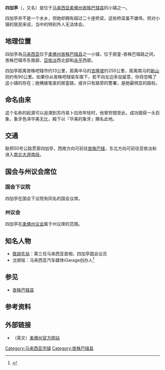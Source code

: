 {{Refimprove|time=2009-3-20}}
{{noteTA
|1=zh-hans:信息; zh-hant:訊息;
}}
{{Infobox Settlement
|name = 四加亭
|official_name = Sri Gading
|website                 ={{URL|mpbp.gov.my}}
|settlement_type={{MAS}}小镇
|image_skyline = File:Sri Gading.JPG
|imagesize=300px
|image_caption=
|pushpin_map=Malaysia West#Malaysia
|pushpin_label_position=right
|pushpin_map_caption='''四加亭'''在[[马来西亚半岛|马来西亚半岛]]和[[马来西亚|马来西亚]]的位置
|subdivision_name={{MAS}}
|subdivision_name1={{flagicon|Johor}}[[柔佛州|柔佛州]]
|subdivision_type=[[国家|国家]]
|subdivision_type1=[[马来西亚州属和联邦直辖区|州属]]
|subdivision_type2=[[马来西亚县份|县]]
|subdivision_name2=[[峇株巴辖县|峇株巴辖县]]
|leader_name=[[峇株巴辖市议会|峇株巴辖市议会]]
|leader_name1=
|leader_name2=<!--[[]]_([[|]] ([[]])-->
|leader_name3=<!--[[]]_([[|]] ([[]])-->
|leader_title=[[大马地方政府|地方政府]]
|leader_title1=市长
|leader_title2=<!--[[xx国会议席|xx国会议席]]-->
|leader_title3=<!--[[2013年马来西亚各州议会选举成绩列表|xx州议席]]-->
|established_title = 
|established_date = 
|area_magnitude =
|area_total_sq_mi  =
|area_total_km2 = 
|population_as_of = 
|population_total = 
|population_density_sq_mi =
|population_density_km2 =
|timezone = [[马来西亚标准时间|马来西亚标准时间]]
|utc_offset = +8
|timezone_DST = 无
|elevation_m =
|elevation_ft =
|coordinates       = {{coord|1.852997|N|103.026704|E|display=inline}}
|footnotes =
|postal_code_type=[[邮编|邮编]]
|postal_code=83300
}}
'''四加亭'''（{{lang-ms|Sri Gading}}，又名{{lang|ms|Seri Gading}}）是位于[[马来西亚|马来西亚]][[柔佛州|柔佛州]][[峇株巴辖县|峇株巴辖县]]的小镇之一。

四加亭并不是一个水乡，但她却拥有超过二十座桥梁，这些桥梁虽不雄伟，但对小镇的居民来说，当中的特别外人无法体会。

==地理位置==
四加亭為[[马来西亚|马来西亚]]位于[[柔佛州|柔佛州]][[峇株巴辖县|峇株巴辖县]]之一小镇，位于居銮-峇株巴辖路之间，峇株巴辖市东南部、[[亞依淡|亞依淡]]西北部和[[永平_(马来西亚)|永平]]西部。

四加亭距离峇株吧辖市约13公里，距离中马的[[吉隆坡|吉隆坡]]约250公里，距离南马的[[新山|新山]]则约有90公里。如果你从峇株吧辖驱车南下，若不向左边多加留意，你将忽略了这小镇的存在；她横接笔直的居銮路，或许只有路旁的警署，是她最明显的路标。

==命名由来==
这个名称的起源可以追溯到苏丹易卜拉欣年轻时，他曾狩猎至此，成功猎获一头巨象，象牙色泽华美无比，殿下以『华美的象牙』赐名此地。

== 交通 ==
联邦50号公路贯穿四加亭，西南方向可前往[[峇株巴辖|峇株巴辖]]，东北方向可前往亚依淡和进入[[南北大道南段|南北大道南段]]。

== 国会与州议会席位 ==

=== 国会下议院 ===
四加亭在国会下议院有同名的国会议席。

=== 州议会 ===
四加亭在[[柔佛州议会|柔佛州议会]]属于{{Zyx|巴力拉惹}}州议席的范围。

== 知名人物 ==

* [[胡先翁|敦胡先翁]]：第三任马来西亚首相，四加亭国会议员
* 沈顺铭：马来西亚汽车媒体iGarage创办人<ref>{{Cite web|title=高车身提升安全感 适合女性驾驶的5款车|url=https://loki.orientaldaily.com.my/news/car/2021/05/16/411449|access-date=2022-03-15|date=2021-05-16|work=東方網 馬來西亞東方日報|language=zh-MY}}</ref>

==参见==
{{Portal box|马来西亚}}
* [[峇株巴辖县|峇株巴辖县]]

== 参考资料 ==
{{Reflist}}

==外部链接==
*（英文）[https://web.archive.org/web/20090227025142/http://www.johordt.gov.my/bi/ 柔佛州官方网站]

{{柔佛}}

[[Category:马来西亚市镇|Category:马来西亚市镇]]
[[Category:峇株巴辖县|Category:峇株巴辖县]]